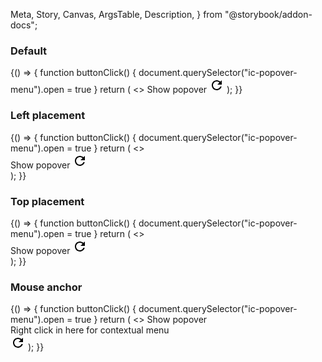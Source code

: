   Meta,
  Story,
  Canvas,
  ArgsTable,
  Description,
} from "@storybook/addon-docs";

<Meta title="React Components/Popover menu" component={IcPopoverMenu} />

<Description markdown={readme} />
<Description markdown={menuItemReadme} />
<Description markdown={menuGroupReadme} />

### Default

<Canvas>
  <Story name="Default">
    {() => {
        function buttonClick() {
            document.querySelector("ic-popover-menu").open = true
        }
        return (
            <>
                <IcButton id="button-1" onClick={buttonClick}>Show popover</IcButton>
                <IcPopoverMenu anchor="button-1" aria-label="popover">
                    <IcMenuItem label="Copy code" disabled />
                    <IcMenuGroup label="View">
                        <IcMenuItem label="Zoom in" keyboardShortcut="Cmd+" />
                        <IcMenuItem label="Zoom out" keyboardShortcut="Cmd-" />
                    </IcMenuGroup>
                    <IcMenuItem label="Actions" submenuTriggerFor="abc" />
                </IcPopoverMenu>
                <IcPopoverMenu submenuId="abc">
                    <IcMenuItem label="Edit" />
                    <IcMenuItem label="Find" submenuTriggerFor="abc123" />
                    <IcMenuItem label="Delete" variant="destructive"/>
                </IcPopoverMenu>
                <IcPopoverMenu submenuId="abc123">
                    <IcMenuItem label="Search the web" description="This will search the web to find the thing you are looking for." />
                    <IcMenuItem label="Find..." />
                    <IcMenuItem label="Find icons">
                        <svg
                            slot="icon"
                            xmlns="http://www.w3.org/2000/svg"
                            height="24px"
                            viewBox="0 0 24 24"
                            width="24px"
                        >
                            <path d="M0 0h24v24H0V0z" fill="none" />
                            <path
                            d="M17.65 6.35C16.2 4.9 14.21 4 12 4c-4.42 0-7.99 3.58-7.99 8s3.57 8 7.99 8c3.73 0 6.84-2.55 7.73-6h-2.08c-.82 2.33-3.04 4-5.65 4-3.31 0-6-2.69-6-6s2.69-6 6-6c1.66 0 3.14.69 4.22 1.78L13 11h7V4l-2.35 2.35z"
                            />
                        </svg>
                    </IcMenuItem>
                    <IcMenuItem label="Show found results" variant="toggle"/>
                </IcPopoverMenu>
            </>
        );
    }}
  </Story>
</Canvas>

### Left placement

<Canvas>
  <Story name="Left placement">
    {() => {
        function buttonClick() {
            document.querySelector("ic-popover-menu").open = true
        }
        return (
            <>
                <div  style={{marginLeft: "1000px"}}>
                    <IcButton id="button-1" onClick={buttonClick}>Show popover</IcButton>
                    <IcPopoverMenu anchor="button-1" aria-label="popover">
                        <IcMenuItem label="Copy code" disabled />
                        <IcMenuGroup label="View">
                            <IcMenuItem label="Zoom in" keyboardShortcut="Cmd+" />
                            <IcMenuItem label="Zoom out" keyboardShortcut="Cmd-" />
                        </IcMenuGroup>
                        <IcMenuItem label="Actions" submenuTriggerFor="abc" />
                    </IcPopoverMenu>
                    <IcPopoverMenu submenuId="abc">
                        <IcMenuItem label="Edit" />
                        <IcMenuItem label="Find" submenuTriggerFor="abc123" />
                        <IcMenuItem label="Delete" variant="destructive"/>
                    </IcPopoverMenu>
                    <IcPopoverMenu submenuId="abc123">
                        <IcMenuItem label="Search the web" description="This will search the web to find the thing you are looking for." />
                        <IcMenuItem label="Find..." />
                        <IcMenuItem label="Find icons">
                            <svg
                                slot="icon"
                                xmlns="http://www.w3.org/2000/svg"
                                height="24px"
                                viewBox="0 0 24 24"
                                width="24px"
                            >
                                <path d="M0 0h24v24H0V0z" fill="none" />
                                <path
                                d="M17.65 6.35C16.2 4.9 14.21 4 12 4c-4.42 0-7.99 3.58-7.99 8s3.57 8 7.99 8c3.73 0 6.84-2.55 7.73-6h-2.08c-.82 2.33-3.04 4-5.65 4-3.31 0-6-2.69-6-6s2.69-6 6-6c1.66 0 3.14.69 4.22 1.78L13 11h7V4l-2.35 2.35z"
                                />
                            </svg>
                        </IcMenuItem>
                        <IcMenuItem label="Show found results" variant="toggle"/>
                    </IcPopoverMenu>
                </div>
            </>
        );
    }}  
  </Story>
</Canvas>

### Top placement

<Canvas>
  <Story name="Top placement">
    {() => {
        function buttonClick() {
            document.querySelector("ic-popover-menu").open = true
        }
        return (
            <>
                <div  style={{marginTop: "540px"}}>
                    <IcButton id="button-1" onClick={buttonClick}>Show popover</IcButton>
                    <IcPopoverMenu anchor="button-1" aria-label="popover">
                        <IcMenuItem label="Copy code" disabled />
                        <IcMenuGroup label="View">
                            <IcMenuItem label="Zoom in" keyboardShortcut="Cmd+" />
                            <IcMenuItem label="Zoom out" keyboardShortcut="Cmd-" />
                        </IcMenuGroup>
                        <IcMenuItem label="Actions" submenuTriggerFor="abc" />
                    </IcPopoverMenu>
                    <IcPopoverMenu submenuId="abc">
                        <IcMenuItem label="Edit" />
                        <IcMenuItem label="Find" submenuTriggerFor="abc123" />
                        <IcMenuItem label="Delete" variant="destructive"/>
                    </IcPopoverMenu>
                    <IcPopoverMenu submenuId="abc123">
                        <IcMenuItem label="Search the web" description="This will search the web to find the thing you are looking for." />
                        <IcMenuItem label="Find..." />
                        <IcMenuItem label="Find icons">
                            <svg
                                slot="icon"
                                xmlns="http://www.w3.org/2000/svg"
                                height="24px"
                                viewBox="0 0 24 24"
                                width="24px"
                            >
                                <path d="M0 0h24v24H0V0z" fill="none" />
                                <path
                                d="M17.65 6.35C16.2 4.9 14.21 4 12 4c-4.42 0-7.99 3.58-7.99 8s3.57 8 7.99 8c3.73 0 6.84-2.55 7.73-6h-2.08c-.82 2.33-3.04 4-5.65 4-3.31 0-6-2.69-6-6s2.69-6 6-6c1.66 0 3.14.69 4.22 1.78L13 11h7V4l-2.35 2.35z"
                                />
                            </svg>
                        </IcMenuItem>
                        <IcMenuItem label="Show found results" variant="toggle"/>
                    </IcPopoverMenu>
                </div>
            </>
        );
    }}
  </Story>
</Canvas>

### Mouse anchor

<Canvas>
  <Story name="Mouse anchor">
    {() => {
        function buttonClick() {
            document.querySelector("ic-popover-menu").open = true
        }
        return (
            <>
                <IcButton id="button-1" onClick={buttonClick}>Show popover</IcButton>
                <div id="contextual-area" style={{margin: '40px', width: '650px', height: '450px', backgroundColor: 'lightgreen', border: '2px solid green'}}>    
                    <div style={{textAlign: 'center', margin: '20px'}}>Right click in here for contextual menu</div>    
                </div>
                <IcPopoverMenu anchor="button-1" click-event-ele="contextual-area" open-on-mouse-event-button-press aria-label="popover">
                    <IcMenuItem label="Copy code" disabled />
                    <IcMenuGroup label="View">
                        <IcMenuItem label="Zoom in" keyboardShortcut="Cmd+" />
                        <IcMenuItem label="Zoom out" keyboardShortcut="Cmd-" />
                    </IcMenuGroup>
                    <IcMenuItem label="Actions" submenuTriggerFor="abc" />
                </IcPopoverMenu>
                <IcPopoverMenu submenuId="abc">
                    <IcMenuItem label="Edit" />
                    <IcMenuItem label="Find" submenuTriggerFor="abc123" />
                    <IcMenuItem label="Delete" variant="destructive"/>
                </IcPopoverMenu>
                <IcPopoverMenu submenuId="abc123">
                    <IcMenuItem label="Search the web" description="This will search the web to find the thing you are looking for." />
                    <IcMenuItem label="Find..." />
                    <IcMenuItem label="Find icons">
                        <svg
                            slot="icon"
                            xmlns="http://www.w3.org/2000/svg"
                            height="24px"
                            viewBox="0 0 24 24"
                            width="24px"
                        >
                            <path d="M0 0h24v24H0V0z" fill="none" />
                            <path
                            d="M17.65 6.35C16.2 4.9 14.21 4 12 4c-4.42 0-7.99 3.58-7.99 8s3.57 8 7.99 8c3.73 0 6.84-2.55 7.73-6h-2.08c-.82 2.33-3.04 4-5.65 4-3.31 0-6-2.69-6-6s2.69-6 6-6c1.66 0 3.14.69 4.22 1.78L13 11h7V4l-2.35 2.35z"
                            />
                        </svg>
                    </IcMenuItem>
                    <IcMenuItem label="Show found results" variant="toggle"/>
                </IcPopoverMenu>
            </>
        );
    }}
  </Story>
</Canvas>

